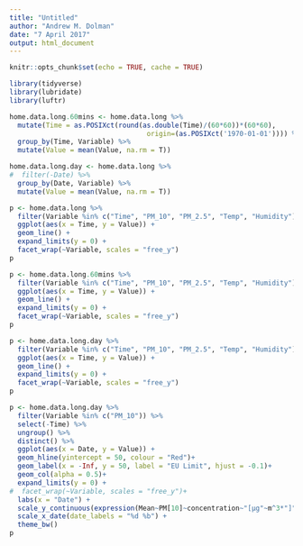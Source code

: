 ```yaml
---
title: "Untitled"
author: "Andrew M. Dolman"
date: "7 April 2017"
output: html_document
---
```


```r
knitr::opts_chunk$set(echo = TRUE, cache = TRUE)
```

```r
library(tidyverse)
library(lubridate)
library(luftr)
```

```r


home.data.long.60mins <- home.data.long %>% 
  mutate(Time = as.POSIXct(round(as.double(Time)/(60*60))*(60*60),
                                  origin=(as.POSIXct('1970-01-01')))) %>% 
  group_by(Time, Variable) %>% 
  mutate(Value = mean(Value, na.rm = T))

home.data.long.day <- home.data.long %>% 
#  filter(-Date) %>% 
  group_by(Date, Variable) %>% 
  mutate(Value = mean(Value, na.rm = T))
```


```r
p <- home.data.long %>% 
  filter(Variable %in% c("Time", "PM_10", "PM_2.5", "Temp", "Humidity")) %>% 
  ggplot(aes(x = Time, y = Value)) +
  geom_line() +
  expand_limits(y = 0) +
  facet_wrap(~Variable, scales = "free_y")
p  
```

```r
p <- home.data.long.60mins %>% 
  filter(Variable %in% c("Time", "PM_10", "PM_2.5", "Temp", "Humidity")) %>% 
  ggplot(aes(x = Time, y = Value)) +
  geom_line() +
  expand_limits(y = 0) +
  facet_wrap(~Variable, scales = "free_y")
p 
```


```r
p <- home.data.long.day %>% 
  filter(Variable %in% c("Time", "PM_10", "PM_2.5", "Temp", "Humidity")) %>% 
  ggplot(aes(x = Time, y = Value)) +
  geom_line() +
  expand_limits(y = 0) +
  facet_wrap(~Variable, scales = "free_y")
p 
```

```r
p <- home.data.long.day %>% 
  filter(Variable %in% c("PM_10")) %>% 
  select(-Time) %>% 
  ungroup() %>% 
  distinct() %>% 
  ggplot(aes(x = Date, y = Value)) +
  geom_hline(yintercept = 50, colour = "Red")+ 
  geom_label(x = -Inf, y = 50, label = "EU Limit", hjust = -0.1)+
  geom_col(alpha = 0.5)+
  expand_limits(y = 0) +
#  facet_wrap(~Variable, scales = "free_y")+
  labs(x = "Date") +
  scale_y_continuous(expression(Mean~PM[10]~concentration~"[µg"~m^3*"]")) +
  scale_x_date(date_labels = "%d %b") +
  theme_bw() 
p 
```
